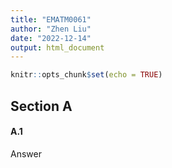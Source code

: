 ```yaml
---
title: "EMATM0061"
author: "Zhen Liu"
date: "2022-12-14"
output: html_document
---
```


```r
knitr::opts_chunk$set(echo = TRUE)
```


## Section A

#### A.1

Answer

